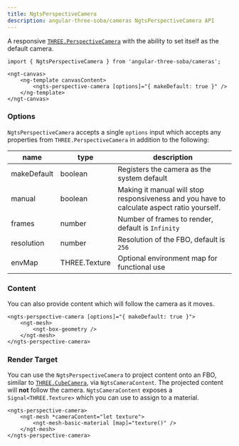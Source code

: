 ```yaml
---
title: NgtsPerspectiveCamera
description: angular-three-soba/cameras NgtsPerspectiveCamera API
---
```


A responsive [`THREE.PerspectiveCamera`](https://threejs.org/docs/#api/en/cameras/PerspectiveCamera) with the ability to set itself as the default camera.

```angular-ts
import { NgtsPerspectiveCamera } from 'angular-three-soba/cameras';
```

```angular-html
<ngt-canvas>
    <ng-template canvasContent>
        <ngts-perspective-camera [options]="{ makeDefault: true }" />
    </ng-template>
</ngt-canvas>
```

### Options

`NgtsPerspectiveCamera` accepts a single `options` input which accepts any properties from `THREE.PerspectiveCamera` in addition to the following:

| name          | type          | description                                                                                |
| ------------- | ------------- | ------------------------------------------------------------------------------------------ |
| makeDefault | boolean       | Registers the camera as the system default                                                 |
| manual      | boolean       | Making it manual will stop responsiveness and you have to calculate aspect ratio yourself. |
| frames      | number        | Number of frames to render, default is `Infinity`                                          |
| resolution  | number        | Resolution of the FBO, default is `256`                                                    |
| envMap      | THREE.Texture | Optional environment map for functional use                                                |

### Content

You can also provide content which will follow the camera as it moves.

```angular-html
<ngts-perspective-camera [options]="{ makeDefault: true }">
    <ngt-mesh>
        <ngt-box-geometry />
    </ngt-mesh>
</ngts-perspective-camera>
```

### Render Target

You can use the `NgtsPerspectiveCamera` to project content onto an FBO, similar to [`THREE.CubeCamera`](https://threejs.org/docs/#api/en/cameras/CubeCamera), via `NgtsCameraContent`. The projected content will **not** follow the camera. `NgtsCameraContent` exposes a `Signal<THREE.Texture>` which you can use to assign to a material.

```angular-html
<ngts-perspective-camera>
    <ngt-mesh *cameraContent="let texture">
        <ngt-mesh-basic-material [map]="texture()" />
    </ngt-mesh>
</ngts-perspective-camera>
```
